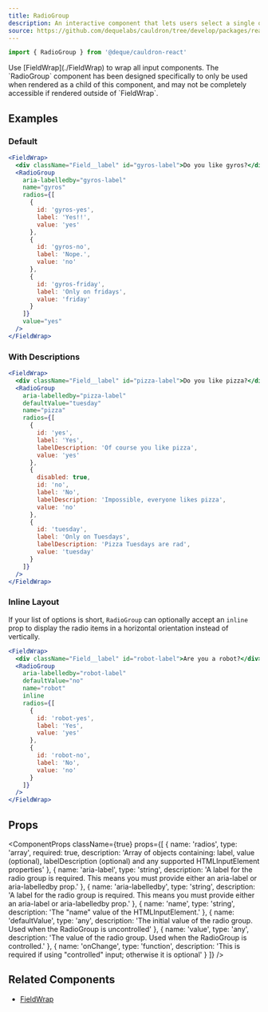 ```yaml
---
title: RadioGroup
description: An interactive component that lets users select a single option from a list.
source: https://github.com/dequelabs/cauldron/tree/develop/packages/react/src/components/RadioGroup/index.tsx
---
```



```js
import { RadioGroup } from '@deque/cauldron-react'
```

<Note>
  Use [FieldWrap](./FieldWrap) to wrap all input components. The `RadioGroup` component has been designed specifically to only be used when rendered as a child of this component, and may not be completely accessible if rendered outside of `FieldWrap`.
</Note>

## Examples

### Default

```jsx example
<FieldWrap>
  <div className="Field__label" id="gyros-label">Do you like gyros?</div>
  <RadioGroup
    aria-labelledby="gyros-label"
    name="gyros"
    radios={[
      {
        id: 'gyros-yes',
        label: 'Yes!!',
        value: 'yes'
      },
      {
        id: 'gyros-no',
        label: 'Nope.',
        value: 'no'
      },
      {
        id: 'gyros-friday',
        label: 'Only on fridays',
        value: 'friday'
      }
    ]}
    value="yes"
  />
</FieldWrap>
```

### With Descriptions

```jsx example
<FieldWrap>
  <div className="Field__label" id="pizza-label">Do you like pizza?</div>
  <RadioGroup
    aria-labelledby="pizza-label"
    defaultValue="tuesday"
    name="pizza"
    radios={[
      {
        id: 'yes',
        label: 'Yes',
        labelDescription: 'Of course you like pizza',
        value: 'yes'
      },
      {
        disabled: true,
        id: 'no',
        label: 'No',
        labelDescription: 'Impossible, everyone likes pizza',
        value: 'no'
      },
      {
        id: 'tuesday',
        label: 'Only on Tuesdays',
        labelDescription: 'Pizza Tuesdays are rad',
        value: 'tuesday'
      }
    ]}
  />
</FieldWrap>
```

### Inline Layout

If your list of options is short, `RadioGroup` can optionally accept an `inline` prop to display the radio items in a horizontal orientation instead of vertically.

```jsx example
<FieldWrap>
  <div className="Field__label" id="robot-label">Are you a robot?</div>
  <RadioGroup
    aria-labelledby="robot-label"
    defaultValue="no"
    name="robot"
    inline
    radios={[
      {
        id: 'robot-yes',
        label: 'Yes',
        value: 'yes'
      },
      {
        id: 'robot-no',
        label: 'No',
        value: 'no'
      }
    ]}
  />
</FieldWrap>
```

## Props

<ComponentProps
  className={true}
  props={[
    {
      name: 'radios',
      type: 'array',
      required: true,
      description: 'Array of objects containing: label, value (optional), labelDescription (optional) and any supported HTMLInputElement properties'
    },
    {
      name: 'aria-label',
      type: 'string',
      description: 'A label for the radio group is required. This means you must provide either an aria-label or aria-labelledby prop.'
    },
    {
      name: 'aria-labelledby',
      type: 'string',
      description: 'A label for the radio group is required. This means you must provide either an aria-label or aria-labelledby prop.'
    },
    {
      name: 'name',
      type: 'string',
      description: 'The "name" value of the HTMLInputElement.'
    },
    {
      name: 'defaultValue',
      type: 'any',
      description: 'The initial value of the radio group. Used when the RadioGroup is uncontrolled'
    },
    {
      name: 'value',
      type: 'any',
      description: 'The value of the radio group. Used when the RadioGroup is controlled.'
    },
    {
      name: 'onChange',
      type: 'function',
      description: 'This is required if using "controlled" input; otherwise it is optional'
    }
  ]}
/>

## Related Components

- [FieldWrap](./FieldWrap)